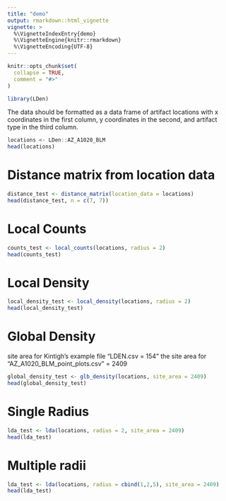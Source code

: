 ```yaml
---
title: "demo"
output: rmarkdown::html_vignette
vignette: >
  %\VignetteIndexEntry{demo}
  %\VignetteEngine{knitr::rmarkdown}
  %\VignetteEncoding{UTF-8}
---
```


```r
knitr::opts_chunk$set(
  collapse = TRUE,
  comment = "#>"
)
```

```r
library(LDen)
```

The data should be formatted as a data frame of artifact locations with x coordinates in the first column, y coordinates in the second, and artifact type in the third column.

```r
locations <- LDen::AZ_A1020_BLM
head(locations)
```

# Distance matrix from location data

```r
distance_test <- distance_matrix(location_data = locations)
head(distance_test, n = c(7, 7))
```

# Local Counts

```r
counts_test <- local_counts(locations, radius = 2)
head(counts_test)
```

# Local Density

```r
local_density_test <- local_density(locations, radius = 2)
head(local_density_test)
```

# Global Density

site area for Kintigh's example file "LDEN.csv = 154"
the site area for "AZ_A1020_BLM_point_plots.csv" = 2409

```r
global_density_test <- glb_density(locations, site_area = 2409)
head(global_density_test)
```

# Single Radius

```r
lda_test <- lda(locations, radius = 2, site_area = 2409)
head(lda_test)
```

# Multiple radii


```r
lda_test <- lda(locations, radius = cbind(1,2,5), site_area = 2409)
head(lda_test)
```


